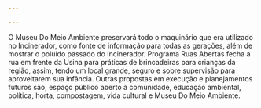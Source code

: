 ---

---
O Museu Do Meio Ambiente preservará todo o maquinário que era utilizado no Incinerador, como fonte de informação para todas as gerações, além de mostrar o poluído passado do Incinerador.  Programa Ruas Abertas fecha a rua em frente da Usina para práticas de brincadeiras para crianças da região, assim, tendo um local grande, seguro e sobre supervisão para aproveitarem sua infância. Outras propostas em execução e planejamentos futuros são, espaço público aberto à comunidade, educação ambiental, política, horta, compostagem, vida cultural e Museu Do Meio Ambiente.